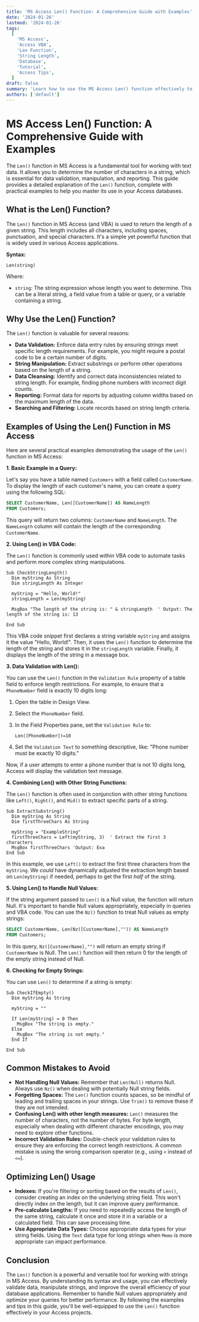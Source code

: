 ```yaml
---
title: 'MS Access Len() Function: A Comprehensive Guide with Examples'
date: '2024-01-26'
lastmod: '2024-01-26'
tags:
  [
    'MS Access',
    'Access VBA',
    'Len Function',
    'String Length',
    'Database',
    'Tutorial',
    'Access Tips',
  ]
draft: false
summary: 'Learn how to use the MS Access Len() function effectively to determine the length of strings. This comprehensive guide includes practical examples and tips for optimal database management.'
authors: ['default']
---
```


# MS Access Len() Function: A Comprehensive Guide with Examples

The `Len()` function in MS Access is a fundamental tool for working with text data. It allows you to determine the number of characters in a string, which is essential for data validation, manipulation, and reporting. This guide provides a detailed explanation of the `Len()` function, complete with practical examples to help you master its use in your Access databases.

## What is the Len() Function?

The `Len()` function in MS Access (and VBA) is used to return the length of a given string. This length includes all characters, including spaces, punctuation, and special characters. It's a simple yet powerful function that is widely used in various Access applications.

**Syntax:**

```vba
Len(string)
```

Where:

- `string`: The string expression whose length you want to determine. This can be a literal string, a field value from a table or query, or a variable containing a string.

## Why Use the Len() Function?

The `Len()` function is valuable for several reasons:

- **Data Validation:** Enforce data entry rules by ensuring strings meet specific length requirements. For example, you might require a postal code to be a certain number of digits.
- **String Manipulation:** Extract substrings or perform other operations based on the length of a string.
- **Data Cleansing:** Identify and correct data inconsistencies related to string length. For example, finding phone numbers with incorrect digit counts.
- **Reporting:** Format data for reports by adjusting column widths based on the maximum length of the data.
- **Searching and Filtering:** Locate records based on string length criteria.

## Examples of Using the Len() Function in MS Access

Here are several practical examples demonstrating the usage of the `Len()` function in MS Access:

**1. Basic Example in a Query:**

Let's say you have a table named `Customers` with a field called `CustomerName`. To display the length of each customer's name, you can create a query using the following SQL:

```sql
SELECT CustomerName, Len([CustomerName]) AS NameLength
FROM Customers;
```

This query will return two columns: `CustomerName` and `NameLength`. The `NameLength` column will contain the length of the corresponding `CustomerName`.

**2. Using Len() in VBA Code:**

The `Len()` function is commonly used within VBA code to automate tasks and perform more complex string manipulations.

```vba
Sub CheckStringLength()
  Dim myString As String
  Dim stringLength As Integer

  myString = "Hello, World!"
  stringLength = Len(myString)

  MsgBox "The length of the string is: " & stringLength  ' Output: The length of the string is: 13

End Sub
```

This VBA code snippet first declares a string variable `myString` and assigns it the value "Hello, World!". Then, it uses the `Len()` function to determine the length of the string and stores it in the `stringLength` variable. Finally, it displays the length of the string in a message box.

**3. Data Validation with Len():**

You can use the `Len()` function in the `Validation Rule` property of a table field to enforce length restrictions. For example, to ensure that a `PhoneNumber` field is exactly 10 digits long:

1.  Open the table in Design View.
2.  Select the `PhoneNumber` field.
3.  In the Field Properties pane, set the `Validation Rule` to:

    ```
    Len([PhoneNumber])=10
    ```

4.  Set the `Validation Text` to something descriptive, like: "Phone number must be exactly 10 digits."

Now, if a user attempts to enter a phone number that is not 10 digits long, Access will display the validation text message.

**4. Combining Len() with Other String Functions:**

The `Len()` function is often used in conjunction with other string functions like `Left()`, `Right()`, and `Mid()` to extract specific parts of a string.

```vba
Sub ExtractSubstring()
  Dim myString As String
  Dim firstThreeChars As String

  myString = "ExampleString"
  firstThreeChars = Left(myString, 3)  ' Extract the first 3 characters
  MsgBox firstThreeChars 'Output: Exa
End Sub
```

In this example, we use `Left()` to extract the first three characters from the `myString`. We _could_ have dynamically adjusted the extraction length based on `Len(myString)` if needed, perhaps to get the first _half_ of the string.

**5. Using Len() to Handle Null Values:**

If the string argument passed to `Len()` is a Null value, the function will return Null. It's important to handle Null values appropriately, especially in queries and VBA code. You can use the `Nz()` function to treat Null values as empty strings:

```sql
SELECT CustomerName, Len(Nz([CustomerName],"")) AS NameLength
FROM Customers;
```

In this query, `Nz([CustomerName],"")` will return an empty string if `CustomerName` is Null. The `Len()` function will then return 0 for the length of the empty string instead of Null.

**6. Checking for Empty Strings:**

You can use `Len()` to determine if a string is empty:

```vba
Sub CheckIfEmpty()
  Dim myString As String

  myString = ""

  If Len(myString) = 0 Then
    MsgBox "The string is empty."
  Else
    MsgBox "The string is not empty."
  End If

End Sub
```

## Common Mistakes to Avoid

- **Not Handling Null Values:** Remember that `Len(Null)` returns Null. Always use `Nz()` when dealing with potentially Null string fields.
- **Forgetting Spaces:** The `Len()` function counts spaces, so be mindful of leading and trailing spaces in your strings. Use `Trim()` to remove these if they are not intended.
- **Confusing Len() with other length measures:** `Len()` measures the number of characters, not the number of bytes. For byte length, especially when dealing with different character encodings, you may need to explore other functions.
- **Incorrect Validation Rules:** Double-check your validation rules to ensure they are enforcing the correct length restrictions. A common mistake is using the wrong comparison operator (e.g., using `<` instead of `<=`).

## Optimizing Len() Usage

- **Indexes:** If you're filtering or sorting based on the results of `Len()`, consider creating an index on the underlying string field. This won't directly index on the length, but it can improve query performance.
- **Pre-calculate Lengths:** If you need to repeatedly access the length of the same string, calculate it once and store it in a variable or a calculated field. This can save processing time.
- **Use Appropriate Data Types:** Choose appropriate data types for your string fields. Using the `Text` data type for long strings when `Memo` is more appropriate can impact performance.

## Conclusion

The `Len()` function is a powerful and versatile tool for working with strings in MS Access. By understanding its syntax and usage, you can effectively validate data, manipulate strings, and improve the overall efficiency of your database applications. Remember to handle Null values appropriately and optimize your queries for better performance. By following the examples and tips in this guide, you'll be well-equipped to use the `Len()` function effectively in your Access projects.
